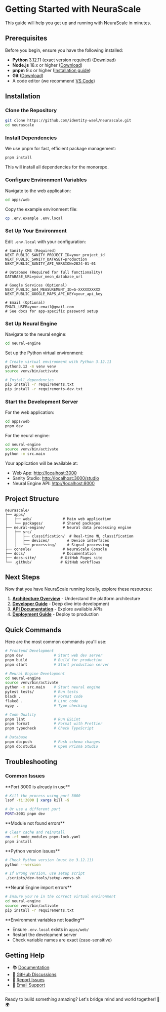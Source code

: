 
# Getting Started with NeuraScale

This guide will help you get up and running with NeuraScale in minutes.

## Prerequisites

Before you begin, ensure you have the following installed:

- **Python** 3.12.11 (exact version required) ([Download](https://www.python.org/downloads/))
- **Node.js** 18.x or higher ([Download](https://nodejs.org/))
- **pnpm** 9.x or higher ([Installation guide](https://pnpm.io/installation))
- **Git** ([Download](https://git-scm.com/))
- A code editor (we recommend [VS Code](https://code.visualstudio.com/))

## Installation

<Steps>

### Clone the Repository

```bash
git clone https://github.com/identity-wael/neurascale.git
cd neurascale
```

### Install Dependencies

We use pnpm for fast, efficient package management:

```bash
pnpm install
```

This will install all dependencies for the monorepo.

### Configure Environment Variables

Navigate to the web application:

```bash
cd apps/web
```

Copy the example environment file:

```bash
cp .env.example .env.local
```

### Set Up Your Environment

Edit `.env.local` with your configuration:

```env
# Sanity CMS (Required)
NEXT_PUBLIC_SANITY_PROJECT_ID=your_project_id
NEXT_PUBLIC_SANITY_DATASET=production
NEXT_PUBLIC_SANITY_API_VERSION=2024-01-01

# Database (Required for full functionality)
DATABASE_URL=your_neon_database_url

# Google Services (Optional)
NEXT_PUBLIC_GA4_MEASUREMENT_ID=G-XXXXXXXXXX
NEXT_PUBLIC_GOOGLE_MAPS_API_KEY=your_api_key

# Email (Optional)
EMAIL_USER=your-email@gmail.com
# See docs for app-specific password setup
```

### Set Up Neural Engine

Navigate to the neural engine:

```bash
cd neural-engine
```

Set up the Python virtual environment:

```bash
# Create virtual environment with Python 3.12.11
python3.12 -m venv venv
source venv/bin/activate

# Install dependencies
pip install -r requirements.txt
pip install -r requirements-dev.txt
```

### Start the Development Server

For the web application:

```bash
cd apps/web
pnpm dev
```

For the neural engine:

```bash
cd neural-engine
source venv/bin/activate
python -m src.main
```

</Steps>

Your application will be available at:

- Web App: [http://localhost:3000](http://localhost:3000)
- Sanity Studio: [http://localhost:3000/studio](http://localhost:3000/studio)
- Neural Engine API: [http://localhost:8000](http://localhost:8000)

## Project Structure

```
neurascale/
├── apps/
│   ├── web/              # Main web application
│   └── packages/         # Shared packages
├── neural-engine/        # Neural data processing engine
│   ├── src/
│   │   ├── classification/  # Real-time ML classification
│   │   ├── devices/        # Device interfaces
│   │   └── processing/     # Signal processing
├── console/              # NeuraScale Console
├── docs/                 # Documentation
├── docs-site/           # GitHub Pages site
└── .github/             # GitHub workflows
```

## Next Steps

Now that you have NeuraScale running locally, explore these resources:

1. **[Architecture Overview](/architecture)** - Understand the platform architecture
2. **[Developer Guide](/developer-guide)** - Deep dive into development
3. **[API Documentation](/api)** - Explore available APIs
4. **[Deployment Guide](/deployment)** - Deploy to production

## Quick Commands

Here are the most common commands you'll use:

```bash
# Frontend Development
pnpm dev              # Start web dev server
pnpm build            # Build for production
pnpm start            # Start production server

# Neural Engine Development
cd neural-engine
source venv/bin/activate
python -m src.main    # Start neural engine
pytest tests/         # Run tests
black .               # Format code
flake8 .              # Lint code
mypy .                # Type checking

# Code Quality
pnpm lint             # Run ESLint
pnpm format           # Format with Prettier
pnpm typecheck        # Check TypeScript

# Database
pnpm db:push          # Push schema changes
pnpm db:studio        # Open Prisma Studio
```

## Troubleshooting

### Common Issues

<Callout type="error">
**Port 3000 is already in use**

```bash
# Kill the process using port 3000
lsof -ti:3000 | xargs kill -9

# Or use a different port
PORT=3001 pnpm dev
```
</Callout>

<Callout type="error">
**Module not found errors**

```bash
# Clear cache and reinstall
rm -rf node_modules pnpm-lock.yaml
pnpm install
```
</Callout>

<Callout type="error">
**Python version issues**

```bash
# Check Python version (must be 3.12.11)
python --version

# If wrong version, use setup script
./scripts/dev-tools/setup-venvs.sh
```
</Callout>

<Callout type="error">
**Neural Engine import errors**

```bash
# Ensure you're in the correct virtual environment
cd neural-engine
source venv/bin/activate
pip install -r requirements.txt
```
</Callout>

<Callout type="warning">
**Environment variables not loading**

- Ensure `.env.local` exists in `apps/web/`
- Restart the development server
- Check variable names are exact (case-sensitive)
</Callout>

## Getting Help

- 📚 [Documentation](https://docs.neurascale.io)
- 💬 [GitHub Discussions](https://github.com/identity-wael/neurascale/discussions)
- 🐛 [Report Issues](https://github.com/identity-wael/neurascale/issues)
- 📧 [Email Support](mailto:support@neurascale.io)

---

Ready to build something amazing? Let's bridge mind and world together! 🧠🌍
